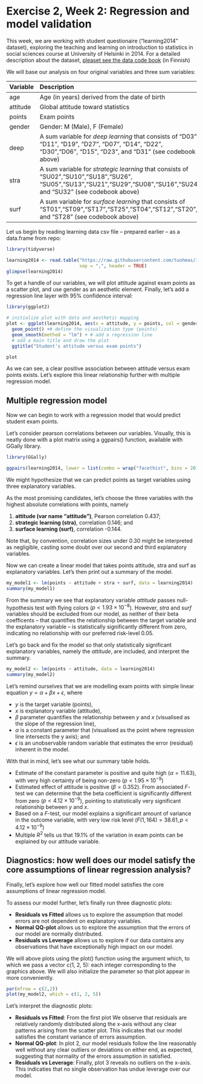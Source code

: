 # Exercise 2, Week 2: Regression and model validation

This week, we are working with student questionaire ("learning2014" dataset), exploring the teaching and learning on introduction to statistics in social sciences course at University of Helsinki in 2014. For a detailed description about the dataset, [pleaset see the data code book](https://www.mv.helsinki.fi/home/kvehkala/JYTmooc/JYTOPKYS2-meta.txt) (in Finnish)

We will base our analysis on four original variables and three sum variables:

| Variable | Description |
|:---------|:------|  
| age  | Age (in years) derived from the date of birth |
| attitude | Global attitude toward statistics |
| points | Exam points |
| gender | Gender: M (Male), F (Female) |
| deep | A sum variable for *deep learning* that consists of "D03", "D11", "D19", "D27", "D07", "D14", "D22", "D30","D06", "D15", "D23", and "D31" (see codebook above) |
| stra | A sum variable for *strategic learning* that consists of  "SU02","SU10","SU18","SU26", "SU05","SU13","SU21","SU29","SU08","SU16","SU24", and "SU32" (see codebook above) |
| surf | A sum variable for *surface learning* that consists of "ST01","ST09","ST17","ST25","ST04","ST12","ST20", and "ST28" (see codebook above) |

Let us begin by reading learning data csv file – prepared earlier – as a data.frame from repo:

```r
library(tidyverse)

learning2014 <- read.table("https://raw.githubusercontent.com/tuohmas/IODS-project/master/data/learning2014.csv",
                           sep = ",", header = TRUE)
glimpse(learning2014)
```

To get a handle of our variables, we will plot attitude against exam points as a scatter plot, and use gender as an aesthetic element. Finally, let's add a regression line layer with 95% confidence interval:

```r
library(ggplot2)

# initialize plot with data and aesthetic mapping
plot <- ggplot(learning2014, aes(x = attitude, y = points, col = gender)) +
  geom_point() +# define the visualization type (points) 
  geom_smooth(method = "lm") + # add a regression line
  # add a main title and draw the plot
  ggtitle("Student's attitude versus exam points") 

plot
```

As we can see, a clear positive association between attitude versus exam points exists. Let's explore this linear relationship further with multiple regression model. 

## Multiple regression model 

Now we can begin to work with a regression model that would predict student exam points.

Let's consider pearson correlations between our variables. Visually, this is neatly done with a plot matrix using a ggpairs() function, available with GGally library.
 
```r
library(GGally)

ggpairs(learning2014, lower = list(combo = wrap("facethist", bins = 20)))
```

We might hypothesize that we can predict points as target variables using three explanatory variables.

As the most promising candidates, let's choose the three variables with the highest absolute correlations with points, namely

1. **attitude (var name "attitude")**, Pearson correlation 0.437;
2. **strategic learning (stra)**, correlation 0.146; and
3. **surface learning (surf)**, correlation -0.144.

Note that, by convention, correlation sizes under 0.30 might be interpreted as negligible, casting some doubt over our second and third explanatory variables.

Now we can create a linear model that takes points attitude, stra and surf as explanatory variables. Let's then print out a summary of the model.

```r
my_model1 <- lm(points ~ attitude + stra + surf, data = learning2014)
summary(my_model1)
```

From the summary we see that explanatory variable _attitude_ passes null-hypothesis test with flying colors ($p < 1.93×10^{-8}$). However, 
_stra_ and _surf_ variables should be excluded from our model, as neither of their beta coefficents – that quantifies the relationship between the target variable and the explanatory variable – is statistically significantly different from zero, indicating no relationship with our preferred risk-level 0.05.

Let's go back and fix the model so that only  statistically significant explanatory variables, namely the _attitude_, are included, and interpret the summary.

```r
my_model2 <- lm(points ~ attitude, data = learning2014)
summary(my_model2)
```

Let's remind ourselves that we are modelling exam points with simple linear equation $y = \alpha+\beta x+\epsilon$, where

* $y$ is the target variable (points),
* $x$ is explanatory variable (attitude),
* $\beta$ parameter quantifies the relationship between $y$ and $x$ (visualised as the slope of the regression line), 
* $\alpha$ is a constant parameter that (visualised as the point where regression line intersects the y axis); and 
* $\epsilon$ is an unobservable random variable that estimates the error (residual) inherent in the model. 

With that in mind, let's see what our summary table holds.

* Estimate of the constant parameter is positive and quite high ($\alpha = 11.63$), with very high certainty of being non-zero ($p < 1.95×10^{-9}$)
* Estimated effect of attitude is positive ($\beta=0.352$). From associated _F_-test we can determine that the beta coefficient is significantly different from zero ($p < 4.12×10^{-9}$), pointing to statistically very significant relationship between $y$ and $x$.
* Based on a _F_-test, our model explains a significant amount of variance in the outcome variable, with very low risk level ($F(1, 164) = 38.61,  p < 4.12×10^{-9}$)
* Multiple $R^{2}$ tells us that 19.1% of the variation in exam points can be explained by our attitude variable.

## Diagnostics: how well does our model satisfy the core assumptions of linear regression analysis? 

Finally, let's explore how well our fitted model satisfies the core assumptions of linear regression model.

To assess our model further, let's finally run three diagnostic plots:

* **Residuals vs Fitted** allows us to explore the assumption that model errors are not dependent on explanatory variables.
* **Normal QQ-plot** allows us to explore the assumption that the errors of our model are normally distributed.
* **Residuals vs Leverage** allows us to explore if our data contains any observations that have exceptionally high impact on our model.

We will above plots using the plot() function using the argument which, to which we pass a vector c(1, 2, 5): each integer corresponding to the graphics above. We will also initialize the parameter so that plot appear in more conveniently.

```r
par(mfrow = c(2,2))
plot(my_model2, which = c(1, 2, 5))

```

Let's interpret the diagnostic plots:

* **Residuals vs Fitted**: From the first plot We observe that residuals are relatively randomly distributed along the x-axis without any clear patterns arising from the scatter plot. This indicates that our model satisfies the constant variance of errors assumption. 
* **Normal QQ-plot**: In plot 2, our model residuals follow the line reasonably well without any clear outliers or deviations on either end, as expected, suggesting that normality of the errors assumption in satisfied.
* **Residuals vs Leverage**: Finally, plot 3 reveals no outliers on the x-axis. This indicaties that no single observation has undue leverage over our model.